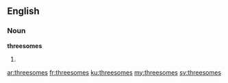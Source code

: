 ==English==

===Noun===
'''threesomes'''

# {{plural of|threesome}}

[[ar:threesomes]]
[[fr:threesomes]]
[[ku:threesomes]]
[[my:threesomes]]
[[sv:threesomes]]